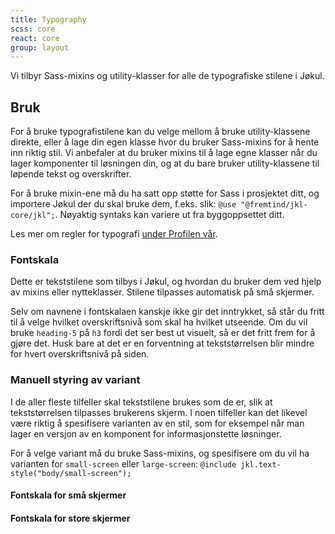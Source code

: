 ```yaml
---
title: Typography
scss: core
react: core
group: layout
---
```



<Ingress>Vi tilbyr Sass-mixins og utility-klasser for alle de typografiske stilene i Jøkul.</Ingress>

## Bruk

For å bruke typografistilene kan du velge mellom å bruke utility-klassene direkte, eller å lage din egen klasse hvor du bruker Sass-mixins for å hente inn riktig stil. Vi anbefaler at du bruker mixins til å lage egne klasser når du lager komponenter til løsningen din, og at du bare bruker utility-klassene til løpende tekst og overskrifter.

For å bruke mixin-ene må du ha satt opp støtte for Sass i prosjektet ditt, og importere Jøkul der du skal bruke dem, f.eks. slik: `@use "@fremtind/jkl-core/jkl";`. Nøyaktig syntaks kan variere ut fra byggoppsettet ditt.

Les mer om regler for typografi [under Profilen vår](/profil/typografi).

### Fontskala

Dette er tekststilene som tilbys i Jøkul, og hvordan du bruker dem ved hjelp av mixins eller nytteklasser. Stilene tilpasses automatisk på små skjermer.

<aside className="jkl-portal-paragraph">
    <InfoMessage role="none presentation" fullWidth title="Om fontskalaen og semantikk">
        Selv om navnene i fontskalaen kanskje ikke gir det inntrykket, så står du fritt til å velge hvilket
        overskriftsnivå som skal ha hvilket utseende. Om du vil bruke <code>heading-5</code> på <code>h3</code> fordi
        det ser best ut visuelt, så er det fritt frem for å gjøre det. Husk bare at det er en forventning at
        tekststørrelsen blir mindre for hvert overskriftsnivå på siden.
    </InfoMessage>
</aside>

<NormalExample />

### Manuell styring av variant

I de aller fleste tilfeller skal tekststilene brukes som de er, slik at tekststørrelsen tilpasses brukerens skjerm. I noen tilfeller kan det likevel være riktig å spesifisere varianten av en stil, som for eksempel når man lager en versjon av en komponent for informasjonstette løsninger.

For å velge variant må du bruke Sass-mixins, og spesifisere om du vil ha varianten for `small-screen` eller `large-screen`: `@include jkl.text-style("body/small-screen");`

#### Fontskala for små skjermer

<SmallExample />

#### Fontskala for store skjermer

<LargeExample />
